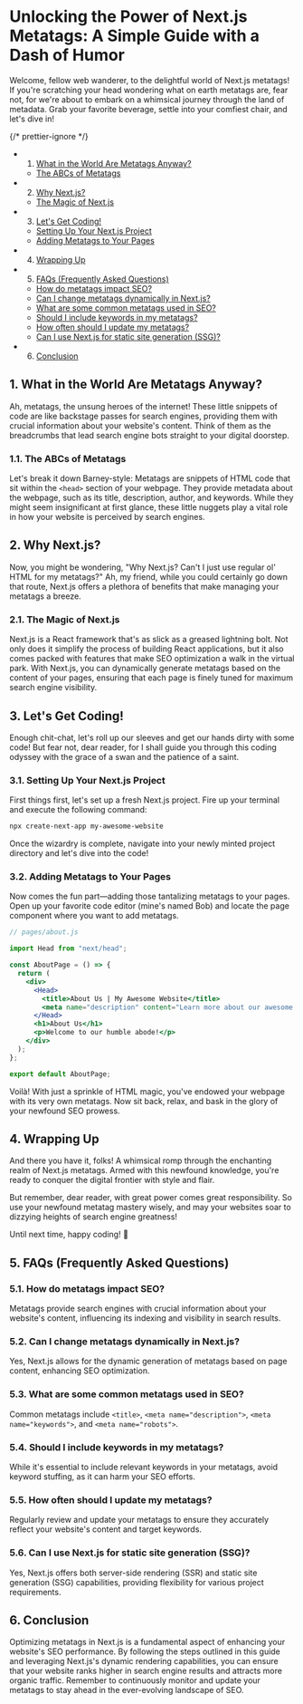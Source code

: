 

# Unlocking the Power of Next.js Metatags: A Simple Guide with a Dash of Humor

Welcome, fellow web wanderer, to the delightful world of Next.js metatags! If you're scratching your head wondering what on earth metatags are, fear not, for we're about to embark on a whimsical journey through the land of metadata. Grab your favorite beverage, settle into your comfiest chair, and let's dive in!

<MDXImage
  src={SEO_OBJ.NEXTJS_METATAGS.featuredImage}
  alt={SEO_OBJ.NEXTJS_METATAGS.featuredImageAltText}
  title={SEO_OBJ.NEXTJS_METATAGS.featuredImageAltText}
  extraStyling="mb-4"
/>

{/* prettier-ignore */}
<TOC>
- 1. [What in the World Are Metatags Anyway?](#WhatintheWorldAreMetatagsAnyway)
  - [The ABCs of Metatags](#TheABCsofMetatags)
- 2. [Why Next.js?](#WhyNext.js)
  - [The Magic of Next.js](#TheMagicofNext.js)
- 3. [Let's Get Coding!](#LetsGetCoding)
  - [Setting Up Your Next.js Project](#SettingUpYourNext.jsProject)
  - [Adding Metatags to Your Pages](#AddingMetatagstoYourPages)
- 4. [Wrapping Up](#WrappingUp)
- 5. [FAQs (Frequently Asked Questions)](#FAQsFrequentlyAskedQuestions)
  - [How do metatags impact SEO?](#HowdometatagsimpactSEO)
  - [Can I change metatags dynamically in Next.js?](#CanIchangemetatagsdynamicallyinNext.js)
  - [What are some common metatags used in SEO?](#WhataresomecommonmetatagsusedinSEO)
  - [Should I include keywords in my metatags?](#ShouldIincludekeywordsinmymetatags)
  - [How often should I update my metatags?](#HowoftenshouldIupdatemymetatags)
  - [Can I use Next.js for static site generation (SSG)?](#CanIuseNext.jsforstaticsitegenerationSSG)
- 6. [Conclusion](#Conclusion)

</TOC>

## 1. <a name='WhatintheWorldAreMetatagsAnyway'></a>What in the World Are Metatags Anyway?

Ah, metatags, the unsung heroes of the internet! These little snippets of code are like backstage passes for search engines, providing them with crucial information about your website's content. Think of them as the breadcrumbs that lead search engine bots straight to your digital doorstep.

### 1.1. <a name='TheABCsofMetatags'></a>The ABCs of Metatags

Let's break it down Barney-style: Metatags are snippets of HTML code that sit within the `<head>` section of your webpage. They provide metadata about the webpage, such as its title, description, author, and keywords. While they might seem insignificant at first glance, these little nuggets play a vital role in how your website is perceived by search engines.

## 2. <a name='WhyNext.js'></a>Why Next.js?

Now, you might be wondering, "Why Next.js? Can't I just use regular ol' HTML for my metatags?" Ah, my friend, while you could certainly go down that route, Next.js offers a plethora of benefits that make managing your metatags a breeze.

### 2.1. <a name='TheMagicofNext.js'></a>The Magic of Next.js

Next.js is a React framework that's as slick as a greased lightning bolt. Not only does it simplify the process of building React applications, but it also comes packed with features that make SEO optimization a walk in the virtual park. With Next.js, you can dynamically generate metatags based on the content of your pages, ensuring that each page is finely tuned for maximum search engine visibility.

## 3. <a name='LetsGetCoding'></a>Let's Get Coding!

Enough chit-chat, let's roll up our sleeves and get our hands dirty with some code! But fear not, dear reader, for I shall guide you through this coding odyssey with the grace of a swan and the patience of a saint.

### 3.1. <a name='SettingUpYourNext.jsProject'></a>Setting Up Your Next.js Project

First things first, let's set up a fresh Next.js project. Fire up your terminal and execute the following command:

```bash
npx create-next-app my-awesome-website
```

Once the wizardry is complete, navigate into your newly minted project directory and let's dive into the code!

### 3.2. <a name='AddingMetatagstoYourPages'></a>Adding Metatags to Your Pages

Now comes the fun part—adding those tantalizing metatags to your pages. Open up your favorite code editor (mine's named Bob) and locate the page component where you want to add metatags.

```jsx
// pages/about.js

import Head from "next/head";

const AboutPage = () => {
  return (
    <div>
      <Head>
        <title>About Us | My Awesome Website</title>
        <meta name="description" content="Learn more about our awesome website and the team behind it!" />
      </Head>
      <h1>About Us</h1>
      <p>Welcome to our humble abode!</p>
    </div>
  );
};

export default AboutPage;
```

Voilà! With just a sprinkle of HTML magic, you've endowed your webpage with its very own metatags. Now sit back, relax, and bask in the glory of your newfound SEO prowess.

## 4. <a name='WrappingUp'></a>Wrapping Up

And there you have it, folks! A whimsical romp through the enchanting realm of Next.js metatags. Armed with this newfound knowledge, you're ready to conquer the digital frontier with style and flair.

But remember, dear reader, with great power comes great responsibility. So use your newfound metatag mastery wisely, and may your websites soar to dizzying heights of search engine greatness!

Until next time, happy coding! 🚀

## 5. <a name='FAQsFrequentlyAskedQuestions'></a>FAQs (Frequently Asked Questions)

### 5.1. <a name='HowdometatagsimpactSEO'></a>How do metatags impact SEO?

Metatags provide search engines with crucial information about your website's content, influencing its indexing and visibility in search results.

### 5.2. <a name='CanIchangemetatagsdynamicallyinNext.js'></a>Can I change metatags dynamically in Next.js?

Yes, Next.js allows for the dynamic generation of metatags based on page content, enhancing SEO optimization.

### 5.3. <a name='WhataresomecommonmetatagsusedinSEO'></a>What are some common metatags used in SEO?

Common metatags include `<title>`, `<meta name="description">`, `<meta name="keywords">`, and `<meta name="robots">`.

### 5.4. <a name='ShouldIincludekeywordsinmymetatags'></a>Should I include keywords in my metatags?

While it's essential to include relevant keywords in your metatags, avoid keyword stuffing, as it can harm your SEO efforts.

### 5.5. <a name='HowoftenshouldIupdatemymetatags'></a>How often should I update my metatags?

Regularly review and update your metatags to ensure they accurately reflect your website's content and target keywords.

### 5.6. <a name='CanIuseNext.jsforstaticsitegenerationSSG'></a>Can I use Next.js for static site generation (SSG)?

Yes, Next.js offers both server-side rendering (SSR) and static site generation (SSG) capabilities, providing flexibility for various project requirements.

## 6. <a name='Conclusion'></a>Conclusion

Optimizing metatags in Next.js is a fundamental aspect of enhancing your website's SEO performance. By following the steps outlined in this guide and leveraging Next.js's dynamic rendering capabilities, you can ensure that your website ranks higher in search engine results and attracts more organic traffic. Remember to continuously monitor and update your metatags to stay ahead in the ever-evolving landscape of SEO.
